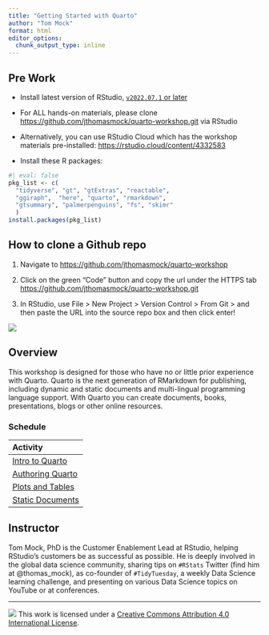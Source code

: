 ```yaml
---
title: "Getting Started with Quarto"
author: "Tom Mock"
format: html
editor_options: 
  chunk_output_type: inline
---
```



:::{.callout-tip}

## Pre Work

- Install latest version of RStudio, [`v2022.07.1` or later](https://www.rstudio.com/products/rstudio/download/#download)

- For ALL hands-on materials, please clone <https://github.com/jthomasmock/quarto-workshop.git> via RStudio 
- Alternatively, you can use RStudio Cloud which has the workshop materials pre-installed: <https://rstudio.cloud/content/4332583>

- Install these R packages:

```r
#| eval: false
pkg_list <- c(
  "tidyverse", "gt", "gtExtras", "reactable", 
  "ggiraph",  "here", "quarto", "rmarkdown", 
  "gtsummary", "palmerpenguins", "fs", "skimr"
  )
install.packages(pkg_list)
```

:::

:::{.callout-caution collapse="true"}

## How to clone a Github repo

1. Navigate to <https://github.com/jthomasmock/quarto-workshop>

1. Click on the green "Code" button and copy the url under the HTTPS tab <https://github.com/jthomasmock/quarto-workshop.git>

1. In RStudio, use File > New Project > Version Control > From Git > and then paste the URL into the source repo box and then click enter!

![](materials/images/clone-repo.gif)

:::

## Overview

This workshop is designed for those who have no or little prior
experience with Quarto. Quarto is the
next generation of RMarkdown for publishing, including dynamic and
static documents and multi-lingual programming language support. With Quarto 
you can create documents, books, presentations, blogs or other
online resources. 


### Schedule

| Activity                                              |
|:------------------------------------------------------|
| [Intro to Quarto](materials/01-intro-quarto.html) |
| [Authoring Quarto](materials/02-authoring.html)  |
| [Plots and Tables](materials/07-plots-tables.html)  |
| [Static Documents](materials/04-static-documents.html)  |

## Instructor

Tom Mock, PhD is the Customer Enablement Lead at RStudio, helping
RStudio's customers be as successful as possible. He is deeply involved
in the global data science community, sharing tips on `#RStats` Twitter
(find him at @thomas_mock), as co-founder of `#TidyTuesday`, a weekly
Data Science learning challenge, and presenting on various Data Science
topics on YouTube or at conferences.

------------------------------------------------------------------------

![](https://i.creativecommons.org/l/by/4.0/88x31.png) This work is
licensed under a [Creative Commons Attribution 4.0 International
License](https://creativecommons.org/licenses/by/4.0/).
